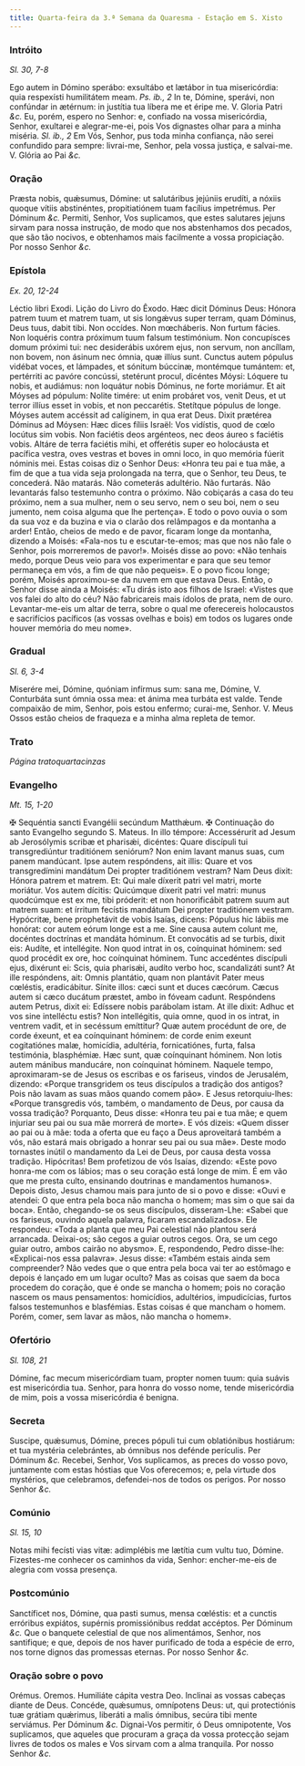 ```yaml
---
title: Quarta-feira da 3.ª Semana da Quaresma - Estação em S. Xisto
---
```


### Intróito 

_Sl. 30, 7-8_

<div class="grid grid-cols-2 gap-5">
  <span class="text-justify">
    Ego autem in Dómino sperábo: exsultábo et lætábor in tua misericórdia: quia
    respexísti humilitátem meam. <em>Ps. ib., 2</em> In te, Dómine, sperávi, non
    confúndar in ætérnum: in justítia tua líbera me et éripe me. V. Gloria Patri
    <em>&c.</em>
  </span>
  <span class="text-justify">
    Eu, porém, espero no Senhor: e, confiado na vossa misericórdia, Senhor,
    exultarei e alegrar-me-ei, pois Vos dignastes olhar para a minha miséria.
    <em>Sl. ib., 2</em> Em Vós, Senhor, pus toda minha confiança, não serei confundido
    para sempre: livrai-me, Senhor, pela vossa justiça, e salvai-me. V. Glória ao
    Pai <em>&c.</em>
  </span>
</div>

### Oração

<div class="grid grid-cols-2 gap-5">
  <span class="text-justify">
    Præsta nobis, quǽsumus, Dómine: ut salutáribus jejúniis erudíti, a nóxiis
    quoque vítiis abstinéntes, propitiatiónem tuam facílius impetrémus. Per
    Dóminum <em>&c.</em>
  </span>
  <span class="text-justify">
    Permiti, Senhor, Vos suplicamos, que estes salutares jejuns sirvam para
    nossa instrução, de modo que nos abstenhamos dos pecados, que são tão
    nocivos, e obtenhamos mais facilmente a vossa propiciação. Por nosso Senhor
    <em>&c.</em>
  </span>
</div>

### Epístola 

_Ex. 20, 12-24_

<div class="grid grid-cols-2 gap-5">
  <span class="text-justify">Léctio libri Exodi.</span>
  <span class="text-justify">Lição do Livro do Êxodo.</span>
  <span class="text-justify">
    Hæc dicit Dóminus Deus: Hónora patrem tuum et matrem tuam, ut sis longǽvus
    super terram, quam Dóminus, Deus tuus, dabit tibi. Non occídes. Non
    mœcháberis. Non furtum fácies. Non loquéris contra próximum tuum falsum
    testimónium. Non concupísces domum próximi tui: nec desiderábis uxórem ejus,
    non servum, non ancíllam, non bovem, non ásinum nec ómnia, quæ illíus sunt.
    Cunctus autem pópulus vidébat voces, et lámpades, et sónitum búccinæ,
    montémque tumántem: et, pertérriti ac pavóre concússi, stetérunt procul,
    dicéntes Móysi: Lóquere tu nobis, et audiámus: non loquátur nobis Dóminus,
    ne forte moriámur. Et ait Móyses ad pópulum: Nolite timére: ut enim probáret
    vos, venit Deus, et ut terror illíus esset in vobis, et non peccarétis.
    Stetítque pópulus de longe. Móyses autem accéssit ad calíginem, in qua erat
    Deus. Dixit prætérea Dóminus ad Móysen: Hæc dices fíliis Israël: Vos
    vidístis, quod de cœlo locútus sim vobis. Non faciétis deos argénteos, nec
    deos áureo s faciétis vobis. Altáre de terra faciétis mihi, et offerétis
    super eo holocáusta et pacífica vestra, oves vestras et boves in omni loco,
    in quo memória fúerit nóminis mei.
  </span>
  <span class="text-justify">
    Estas coisas diz o Senhor Deus: «Honra teu pai e tua mãe, a fim de que a tua
    vida seja prolongada na terra, que o Senhor, teu Deus, te concederá. Não
    matarás. Não cometerás adultério. Não furtarás. Não levantarás falso
    testemunho contra o próximo. Não cobiçarás a casa do teu próximo, nem a sua
    mulher, nem o seu servo, nem o seu boi, nem o seu jumento, nem coisa alguma
    que lhe pertença». E todo o povo ouvia o som da sua voz e da buzina e via o
    clarão dos relâmpagos e da montanha a arder! Então, cheios de medo e de
    pavor, ficaram longe da montanha, dizendo a Moisés: «Fala-nos tu e
    escutar-te-emos; mas que nos não fale o Senhor, pois morreremos de pavor!».
    Moisés disse ao povo: «Não tenhais medo, porque Deus veio para vos
    experimentar e para que seu temor permaneça em vós, a fim de que não
    pequeis». E o povo ficou longe; porém, Moisés aproximou-se da nuvem em que
    estava Deus. Então, o Senhor disse ainda a Moisés: «Tu dirás isto aos filhos
    de Israel: «Vistes que vos falei do alto do céu? Não fabricareis mais ídolos
    de prata, nem de ouro. Levantar-me-eis um altar de terra, sobre o qual me
    oferecereis holocaustos e sacrifícios pacíficos (as vossas ovelhas e bois)
    em todos os lugares onde houver memória do meu nome».
  </span>
</div>

### Gradual 

_Sl. 6, 3-4_

<div class="grid grid-cols-2 gap-5">
  <span class="text-justify">
    Miserére mei, Dómine, quóniam infírmus sum: sana me, Dómine, V. Conturbáta
    sunt ómnia ossa mea: et ánima mea turbáta est valde.
  </span>
  <span class="text-justify">
    Tende compaixão de mim, Senhor, pois estou enfermo; curai-me, Senhor. V.
    Meus Ossos estão cheios de fraqueza e a minha alma repleta de temor.
  </span>
</div>

### Trato 

_Página tratoquartacinzas_

### Evangelho 

_Mt. 15, 1-20_

<div class="grid grid-cols-2 gap-5">
  <span class="text-justify">
    <span class="text-red-500">&#10016;</span> Sequéntia sancti Evangélii
    secúndum Matthǽum.
  </span>
  <span class="text-justify">
    <span class="text-red-500">&#10016;</span> Continuação do santo Evangelho
    segundo S. Mateus.
  </span>
  <span class="text-justify">
    In illo témpore: Accessérurit ad Jesum ab Jerosólymis scribæ et pharisǽi,
    dicéntes: Quare discípuli tui transgrediúntur traditiónem seniórum? Non enim
    lavant manus suas, cum panem mandúcant. Ipse autem respóndens, ait illis:
    Quare et vos transgredímini mandátum Dei propter traditiónem vestram? Nam
    Deus dixit: Hónora patrem et matrem. Et: Qui male díxerit patri vel matri,
    morte moriátur. Vos autem dícitis: Quicúmque díxerit patri vel matri: munus
    quodcúmque est ex me, tibi próderit: et non honorificábit patrem suum aut
    matrem suam: et írritum fecístis mandátum Dei propter traditiónem vestram.
    Hypócritæ, bene prophetávit de vobis Isaías, dicens: Pópulus hic lábiis me
    honórat: cor autem eórum longe est a me. Sine causa autem colunt me,
    docéntes doctrínas et mandáta hóminum. Et convocátis ad se turbis, dixit
    eis: Audíte, et intellégite. Non quod intrat in os, coínquinat hóminem: sed
    quod procédit ex ore, hoc coínquinat hóminem. Tunc accedéntes discípuli
    ejus, dixérunt ei: Scis, quia pharisǽi, audíto verbo hoc, scandalizáti sunt?
    At ille respóndens, ait: Omnis plantátio, quam non plantávit Pater meus
    cœléstis, eradicábitur. Sínite illos: cæci sunt et duces cæcórum. Cæcus
    autem si cæco ducátum præstet, ambo in fóveam cadunt. Respóndens autem
    Petrus, dixit ei: Edíssere nobis parábolam istam. At ille dixit: Adhuc et
    vos sine intelléctu estis? Non intellégitis, quia omne, quod in os intrat,
    in ventrem vadit, et in secéssum emíttitur? Quæ autem procédunt de ore, de
    corde éxeunt, et ea coínquinant hóminem: de corde enim exeunt cogitatiónes
    malæ, homicídia, adultéria, fornicatiónes, furta, falsa testimónia,
    blasphémiæ. Hæc sunt, quæ coínquinant hóminem. Non lotis autem mánibus
    manducáre, non coínquinat hóminem.
  </span>
  <span class="text-justify">
    Naquele tempo, aproximaram-se de Jesus os escribas e os fariseus, vindos de
    Jerusalém, dizendo: «Porque transgridem os teus discípulos a tradição dos
    antigos? Pois não lavam as suas mãos quando comem pão». E Jesus
    retorquiu-lhes: «Porque transgredis vós, também, o mandamento de Deus, por
    causa da vossa tradição? Porquanto, Deus disse: «Honra teu pai e tua mãe; e
    quem injuriar seu pai ou sua mãe morrerá de morte». E vós dizeis: «Quem
    disser ao pai ou à mãe: toda a oferta que eu faço a Deus aproveitará também
    a vós, não estará mais obrigado a honrar seu pai ou sua mãe». Deste modo
    tornastes inútil o mandamento da Lei de Deus, por causa desta vossa
    tradição. Hipócritas! Bem profetizou de vós Isaías, dizendo: «Este povo
    honra-me com os lábios; mas o seu coração está longe de mim. É em vão que me
    presta culto, ensinando doutrinas e mandamentos humanos». Depois disto,
    Jesus chamou mais para junto de si o povo e disse: «Ouvi e atendei: O que
    entra pela boca não mancha o homem; mas sim o que sai da boca». Então,
    chegando-se os seus discípulos, disseram-Lhe: «Sabei que os fariseus,
    ouvindo aquela palavra, ficaram escandalizados». Ele respondeu: «Toda a
    planta que meu Pai celestial não plantou será arrancada. Deixai-os; são
    cegos a guiar outros cegos. Ora, se um cego guiar outro, ambos cairão no
    abysmo». E, respondendo, Pedro disse-lhe: «Explicai-nos essa palavra». Jesus
    disse: «Também estais ainda sem compreender? Não vedes que o que entra pela
    boca vai ter ao estômago e depois é lançado em um lugar oculto? Mas as
    coisas que saem da boca procedem do coração, que é onde se mancha o homem;
    pois no coração nascem os maus pensamentos: homicídios, adultérios,
    impudicícias, furtos falsos testemunhos e blasfémias. Estas coisas é que
    mancham o homem. Porém, comer, sem lavar as mãos, não mancha o homem».
  </span>
</div>

### Ofertório 

_Sl. 108, 21_

<div class="grid grid-cols-2 gap-5">
  <span class="text-justify">
    Dómine, fac mecum misericórdiam tuam, propter nomen tuum: quia suávis est
    misericórdia tua.
  </span>
  <span class="text-justify">
    Senhor, para honra do vosso nome, tende misericórdia de mim, pois a vossa
    misericórdia é benigna.
  </span>
</div>

### Secreta

<div class="grid grid-cols-2 gap-5">
  <span class="text-justify">
    Suscipe, quǽsumus, Dómine, preces pópuli tui cum oblatiónibus hostiárum: et
    tua mystéria celebrántes, ab ómnibus nos defénde perículis. Per Dóminum
    <em>&c.</em>
  </span>
  <span class="text-justify">
    Recebei, Senhor, Vos suplicamos, as preces do vosso povo, juntamente com
    estas hóstias que Vos oferecemos; e, pela virtude dos mystérios, que
    celebramos, defendei-nos de todos os perigos. Por nosso Senhor <em>&c.</em>
  </span>
</div>

### Comúnio 

_Sl. 15, 10_

<div class="grid grid-cols-2 gap-5">
  <span class="text-justify">
    Notas mihi fecísti vias vitæ: adimplébis me lætítia cum vultu tuo, Dómine.
  </span>
  <span class="text-justify">
    Fizestes-me conhecer os caminhos da vida, Senhor: encher-me-eis de alegria
    com vossa presença.
  </span>
</div>

### Postcomúnio

<div class="grid grid-cols-2 gap-5">
  <span class="text-justify">
    Sanctíficet nos, Dómine, qua pasti sumus, mensa cœléstis: et a cunctis
    erróribus expiátos, supérnis promissiónibus reddat accéptos. Per Dóminum
    <em>&c.</em>
  </span>
  <span class="text-justify">
    Que o banquete celestial de que nos alimentámos, Senhor, nos santifique; e
    que, depois de nos haver purificado de toda a espécie de erro, nos torne
    dignos das promessas eternas. Por nosso Senhor <em>&c.</em>
  </span>
</div>

### Oração sobre o povo

<div class="grid grid-cols-2 gap-5">
  <span class="text-red-500 text-center">Orémus.</span>
  <span class="text-red-500 text-center">Oremos.</span>
  <span class="text-justify">Humiliáte cápita vestra Deo.</span>
  <span class="text-justify">Inclinai as vossas cabeças diante de Deus.</span>
  <span class="text-justify">
    Concéde, quǽsumus, omnípotens Deus: ut, qui protectiónis tuæ grátiam
    quǽrimus, liberáti a malis ómnibus, secúra tibi mente serviámus. Per Dóminum
    <em>&c.</em>
  </span>
  <span class="text-justify">
    Dignai-Vos permitir, ó Deus omnipotente, Vos suplicamos, que aqueles que
    procuram a graça da vossa protecção sejam livres de todos os males e Vos
    sirvam com a alma tranquila. Por nosso Senhor <em>&c.</em>
  </span>
</div>
